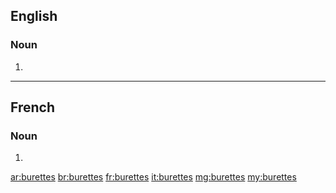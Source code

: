 ==English==

===Noun===
{{head|en|plural}}

# {{plural of|burette|lang=en}}

----

==French==

===Noun===
{{head|fr|plural|g=f}}

# {{plural of|burette|lang=fr}}

[[ar:burettes]]
[[br:burettes]]
[[fr:burettes]]
[[it:burettes]]
[[mg:burettes]]
[[my:burettes]]